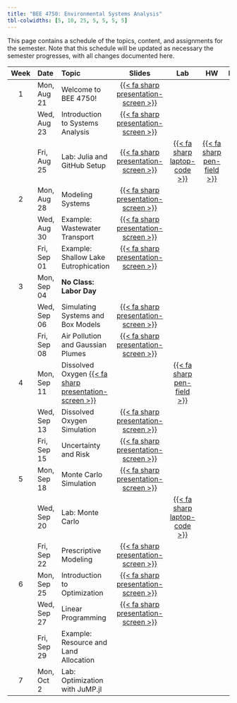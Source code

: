 ```yaml
---
title: "BEE 4750: Environmental Systems Analysis"
tbl-colwidths: [5, 10, 25, 5, 5, 5, 5]
---
```


This page contains a schedule of the topics, content, and assignments for the semester.
Note that this schedule will be updated as necessary the semester progresses, with all changes documented here.

::: column-screen-inset-right
| Week | Date        | Topic | Slides | Lab | HW | Project |
:-----:|:------------|:------|:------:|:--:|:---:|:--:|:-------:|
| 1    | Mon, Aug 21 | Welcome to BEE 4750! | [{{< fa sharp presentation-screen >}}](slides/lecture01-1.qmd){target="_blank"}  | | | |
|      | Wed, Aug 23 | Introduction to Systems Analysis | [{{< fa sharp presentation-screen >}}](slides/lecture01-2.qmd){target="_blank"}   | | | | 
|      | Fri, Aug 25 | Lab: Julia and GitHub Setup | [{{< fa sharp presentation-screen >}}](slides/lecture01-3.qmd){target="_blank"} | [{{< fa sharp laptop-code >}}](labs/lab01/lab01.qmd) |  [{{< fa sharp pen-field >}}](hw/hw01/hw01.qmd) | | 
| 2    | Mon, Aug 28 | Modeling Systems | [{{< fa sharp presentation-screen >}}](slides/lecture02-1.qmd){target="_blank"} | | | |
|      | Wed, Aug 30 | Example: Wastewater Transport | [{{< fa sharp presentation-screen >}}](slides/lecture02-2.qmd){target="_blank"} | | | | 
|      | Fri, Sep 01 | Example: Shallow Lake Eutrophication | [{{< fa sharp presentation-screen >}}](slides/lecture02-3.qmd){target="_blank"} | | | |
| 3    | Mon, Sep 04 | **No Class: Labor Day** | | | |
|       | Wed, Sep 06 | Simulating Systems and Box Models | [{{< fa sharp presentation-screen >}}](slides/lecture03-2.qmd){target="_blank"} | | | |
|      | Fri, Sep 08 | Air Pollution and Gaussian Plumes | [{{< fa sharp presentation-screen >}}](slides/lecture03-3.qmd){target="_blank"} | | | |
|   4   | Mon, Sep 11 | Dissolved Oxygen [{{< fa sharp presentation-screen >}}](slides/lecture04-1.qmd){target="_blank"} | | [{{< fa sharp pen-field >}}](hw/hw02/hw02.qmd) | | | 
|     | Wed, Sep 13 | Dissolved Oxygen Simulation | [{{< fa sharp presentation-screen >}}](slides/lecture04-2.qmd){target="_blank"} | | | |
|     | Fri, Sep 15 | Uncertainty and Risk |  [{{< fa sharp presentation-screen >}}](slides/lecture04-3.qmd){target="_blank"} | | | |
|  5   | Mon, Sep 18 | Monte Carlo Simulation | [{{< fa sharp presentation-screen >}}](slides/lecture05-1.qmd){target="_blank"} | | | |
|      | Wed, Sep 20 | Lab: Monte Carlo | | [{{< fa sharp laptop-code >}}](labs/lab02/lab02.qmd) | | |
|     | Fri, Sep 22 | Prescriptive Modeling | [{{< fa sharp presentation-screen >}}](slides/lecture05-3.qmd){target="_blank"}  | | | |
|  6  | Mon, Sep 25 | Introduction to Optimization | [{{< fa sharp presentation-screen >}}](slides/lecture06-1.qmd){target="_blank"} | | | |
|      | Wed, Sep 27 | Linear Programming | [{{< fa sharp presentation-screen >}}](slides/lecture06-2.qmd){target="_blank"} | | | |
|     | Fri, Sep 29 | Example: Resource and Land Allocation | | | | |
|   7   | Mon, Oct 2 | Lab: Optimization with JuMP.jl | | | | |

:::
